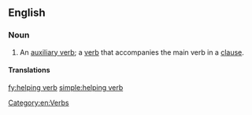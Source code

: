 {{also|helping-verb}}
==English==

===Noun===
{{en-noun|head=[[helping]] [[verb]]}}

# {{context|linguistics|lang=en}} An [[auxiliary verb]]; a [[verb]] that accompanies the main verb in a [[clause]].

====Translations====
{{trans-see|auxiliary verb}}

[[Category:en:Verbs]]

[[fy:helping verb]]
[[simple:helping verb]]